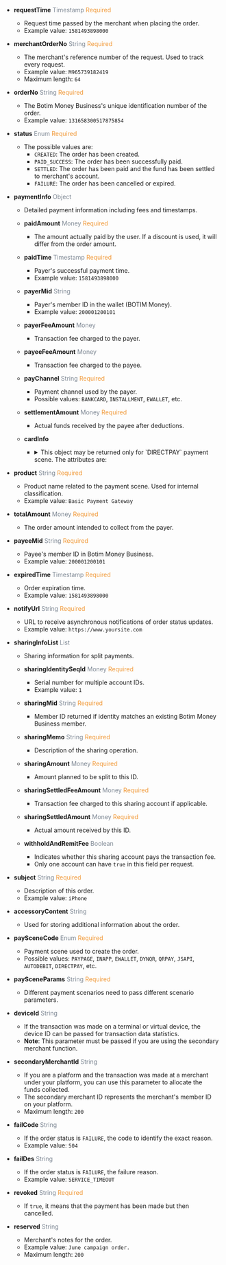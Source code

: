
- **requestTime** <font color='#7d8793'>Timestamp</font> <font color='#f19938'>Required</font>  
  - Request time passed by the merchant when placing the order.  
  - Example value: `1581493898000`

- **merchantOrderNo** <font color='#7d8793'>String</font> <font color='#f19938'>Required</font>  
  - The merchant's reference number of the request. Used to track every request.  
  - Example value: `M965739182419`  
  - Maximum length: `64`

- **orderNo** <font color='#7d8793'>String</font> <font color='#f19938'>Required</font>  
  - The Botim Money Business's unique identification number of the order.  
  - Example value: `131658300517875854`

- **status** <font color='#7d8793'>Enum</font> <font color='#f19938'>Required</font>  
  - The possible values are:  
    - `CREATED`: The order has been created.  
    - `PAID_SUCCESS`: The order has been successfully paid.  
    - `SETTLED`: The order has been paid and the fund has been settled to merchant's account.  
    - `FAILURE`: The order has been cancelled or expired.

- **paymentInfo** <font color='#7d8793'>Object</font>  
  - Detailed payment information including fees and timestamps.

  - **paidAmount** <font color='#7d8793'>Money</font> <font color='#f19938'>Required</font>  
    - The amount actually paid by the user. If a discount is used, it will differ from the order amount.

  - **paidTime** <font color='#7d8793'>Timestamp</font> <font color='#f19938'>Required</font>  
    - Payer's successful payment time.  
    - Example value: `1581493898000`

  - **payerMid** <font color='#7d8793'>String</font>  
    - Payer's member ID in the wallet (BOTIM Money).  
    - Example value: `200001200101`

  - **payerFeeAmount** <font color='#7d8793'>Money</font>  
    - Transaction fee charged to the payer.

  - **payeeFeeAmount** <font color='#7d8793'>Money</font>  
    - Transaction fee charged to the payee.

  - **payChannel** <font color='#7d8793'>String</font> <font color='#f19938'>Required</font>  
    - Payment channel used by the payer.  
    - Possible values: `BANKCARD`, `INSTALLMENT`, `EWALLET`, etc.

  - **settlementAmount** <font color='#7d8793'>Money</font> <font color='#f19938'>Required</font>  
    - Actual funds received by the payee after deductions.

  - **cardInfo**  
    - <details>
        <summary>This object may be returned only for `DIRECTPAY` payment scene. The attributes are:</summary>
        <CardInfo/>
      </details>

- **product** <font color='#7d8793'>String</font> <font color='#f19938'>Required</font>  
  - Product name related to the payment scene. Used for internal classification.  
  - Example value: `Basic Payment Gateway`

- **totalAmount** <font color='#7d8793'>Money</font> <font color='#f19938'>Required</font>  
  - The order amount intended to collect from the payer.

- **payeeMid** <font color='#7d8793'>String</font> <font color='#f19938'>Required</font>  
  - Payee's member ID in Botim Money Business.  
  - Example value: `200001200101`

- **expiredTime** <font color='#7d8793'>Timestamp</font> <font color='#f19938'>Required</font>  
  - Order expiration time.  
  - Example value: `1581493898000`

- **notifyUrl** <font color='#7d8793'>String</font> <font color='#f19938'>Required</font>  
  - URL to receive asynchronous notifications of order status updates.  
  - Example value: `https://www.yoursite.com`

- **sharingInfoList** <font color='#7d8793'>List</font>  
  - Sharing information for split payments.

  - **sharingIdentitySeqId** <font color='#7d8793'>Money</font> <font color='#f19938'>Required</font>  
    - Serial number for multiple account IDs.  
    - Example value: `1`

  - **sharingMid** <font color='#7d8793'>String</font> <font color='#f19938'>Required</font>  
    - Member ID returned if identity matches an existing Botim Money Business member.

  - **sharingMemo** <font color='#7d8793'>String</font> <font color='#f19938'>Required</font>  
    - Description of the sharing operation.

  - **sharingAmount** <font color='#7d8793'>Money</font> <font color='#f19938'>Required</font>  
    - Amount planned to be split to this ID.

  - **sharingSettledFeeAmount** <font color='#7d8793'>Money</font> <font color='#f19938'>Required</font>  
    - Transaction fee charged to this sharing account if applicable.

  - **sharingSettledAmount** <font color='#7d8793'>Money</font> <font color='#f19938'>Required</font>  
    - Actual amount received by this ID.

  - **withholdAndRemitFee** <font color='#7d8793'>Boolean</font>  
    - Indicates whether this sharing account pays the transaction fee.  
    - Only one account can have `true` in this field per request.
  
- **subject** <font color='#7d8793'>String</font> <font color='#f19938'>Required</font>  
  - Description of this order.  
  - Example value: `iPhone`

- **accessoryContent** <font color='#7d8793'>String</font>  
  - Used for storing additional information about the order.

- **paySceneCode** <font color='#7d8793'>Enum</font> <font color='#f19938'>Required</font>  
  - Payment scene used to create the order.  
  - Possible values: `PAYPAGE`, `INAPP`, `EWALLET`, `DYNQR`, `QRPAY`, `JSAPI`, `AUTODEBIT`, `DIRECTPAY`, etc.

- **paySceneParams** <font color='#7d8793'>String</font> <font color='#f19938'>Required</font>  
  - Different payment scenarios need to pass different scenario parameters.

- **deviceId** <font color='#7d8793'>String</font>  
  - If the transaction was made on a terminal or virtual device, the device ID can be passed for transaction data statistics.  
  - **Note**: This parameter must be passed if you are using the secondary merchant function.

- **secondaryMerchantId** <font color='#7d8793'>String</font>  
  - If you are a platform and the transaction was made at a merchant under your platform, you can use this parameter to allocate the funds collected.  
  - The secondary merchant ID represents the merchant's member ID on your platform.  
  - Maximum length: `200`

- **failCode** <font color='#7d8793'>String</font>  
  - If the order status is `FAILURE`, the code to identify the exact reason.  
  - Example value: `504`

- **failDes** <font color='#7d8793'>String</font>  
  - If the order status is `FAILURE`, the failure reason.  
  - Example value: `SERVICE_TIMEOUT`

- **revoked** <font color='#7d8793'>String</font> <font color='#f19938'>Required</font>  
  - If `true`, it means that the payment has been made but then cancelled.

- **reserved** <font color='#7d8793'>String</font>  
  - Merchant's notes for the order.  
  - Example value: `June campaign order.`  
  - Maximum length: `200`


